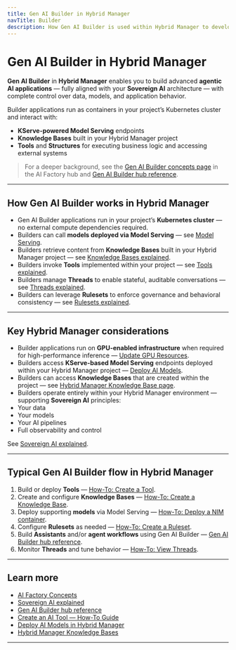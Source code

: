 ```yaml
---
title: Gen AI Builder in Hybrid Manager
navTitle: Builder
description: How Gen AI Builder is used within Hybrid Manager to develop agentic AI applications.
---
```


# Gen AI Builder in Hybrid Manager

**Gen AI Builder** in **Hybrid Manager** enables you to build advanced **agentic AI applications** — fully aligned with your **Sovereign AI** architecture — with complete control over data, models, and application behavior.

Builder applications run as containers in your project’s Kubernetes cluster and interact with:

- **KServe-powered Model Serving** endpoints
- **Knowledge Bases** built in your Hybrid Manager project
- **Tools** and **Structures** for executing business logic and accessing external systems

> For a deeper background, see the [Gen AI Builder concepts page](/ai-factory/learn/explained/ai-factory-concepts) in the AI Factory hub and [Gen AI Builder hub reference](/ai-factory/gen-ai/builder).

---

## How Gen AI Builder works in Hybrid Manager

- Gen AI Builder applications run in your project’s **Kubernetes cluster** — no external compute dependencies required.
- Builders can call **models deployed via Model Serving** — see [Model Serving](/ai-factory/model/serving).
- Builders retrieve content from **Knowledge Bases** built in your Hybrid Manager project — see [Knowledge Bases explained](/ai-factory/learn/explained/knowledge-bases-explained).
- Builders invoke **Tools** implemented within your project — see [Tools explained](/ai-factory/learn/explained/tools-explained).
- Builders manage **Threads** to enable stateful, auditable conversations — see [Threads explained](/ai-factory/learn/explained/threads-explained).
- Builders can leverage **Rulesets** to enforce governance and behavioral consistency — see [Rulesets explained](/ai-factory/learn/explained/rulesets-explained).

---

## Key Hybrid Manager considerations

- Builder applications run on **GPU-enabled infrastructure** when required for high-performance inference — [Update GPU Resources](/ai-factory/learn/how-to/model-serving/update-gpu-resources).
- Builders access **KServe-based Model Serving** endpoints deployed within your Hybrid Manager project — [Deploy AI Models](/ai-factory/learn/how-to/model-serving/deploy-nim-container).
- Builders can access **Knowledge Bases** that are created within the project — see [Hybrid Manager Knowledge Base page](../pipeline/knowledge-base).
- Builders operate entirely within your Hybrid Manager environment — supporting **Sovereign AI** principles:
- Your data
- Your models
- Your AI pipelines
- Full observability and control

See [Sovereign AI explained](/ai-factory/learn/explained/sovereign-ai).

---

## Typical Gen AI Builder flow in Hybrid Manager

1. Build or deploy **Tools** — [How-To: Create a Tool](/ai-factory/learn/how-to/gen-ai/create-tool).
2. Create and configure **Knowledge Bases** — [How-To: Create a Knowledge Base](/ai-factory/learn/how-to/gen-ai/create-knowledge-base).
3. Deploy supporting **models** via Model Serving — [How-To: Deploy a NIM container](/ai-factory/learn/how-to/model-serving/deploy-nim-container).
4. Configure **Rulesets** as needed — [How-To: Create a Ruleset](/ai-factory/learn/how-to/gen-ai/create-ruleset).
5. Build **Assistants** and/or **agent workflows** using Gen AI Builder — [Gen AI Builder hub reference](/ai-factory/gen-ai/builder).
6. Monitor **Threads** and tune behavior — [How-To: View Threads](/ai-factory/learn/how-to/gen-ai/view-threads).

---

## Learn more

- [AI Factory Concepts](/ai-factory/learn/explained/ai-factory-concepts)
- [Sovereign AI explained](/ai-factory/learn/explained/sovereign-ai)
- [Gen AI Builder hub reference](/ai-factory/gen-ai/builder)
- [Create an AI Tool — How-To Guide](/ai-factory/learn/how-to/gen-ai/create-tool)
- [Deploy AI Models in Hybrid Manager](../model/serving)
- [Hybrid Manager Knowledge Bases](../pipeline/knowledge-base)

---
